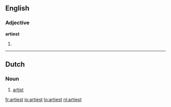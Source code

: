 ==English==

===Adjective===
'''artiest'''

# {{superlative of|arty}}

----

==Dutch==
===Noun===
{{nl-noun|g=m||*}}
# [[artist]]

[[fr:artiest]]
[[io:artiest]]
[[lo:artiest]]
[[nl:artiest]]